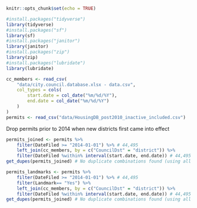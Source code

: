 ```r
knitr::opts_chunk$set(echo = TRUE)
```
```r
#install.packages("tidyverse")
library(tidyverse)
#install.packages("sf")
library(sf)
#install.packages("janitor")
library(janitor)
#install.packages("zip")
library(zip)
#install.packages("lubridate")
library(lubridate)
```


```r
cc_members <- read_csv(
    "data/city.council.database.xlsx - data.csv",
    col_types = cols(
        start.date = col_date("%m/%d/%Y"),
        end.date = col_date("%m/%d/%Y")
    )
)
permits <- read_csv("data/HousingDB_post2010_inactive_included.csv")
```

Drop permits prior to 2014 when new districts first came into effect
```r
permits_joined <- permits %>%
    filter(DateFiled >= "2014-01-01") %>% # 44,495
    left_join(cc_members, by = c("CouncilDst" = "district")) %>%
    filter(DateFiled %within% interval(start.date, end.date)) # 44,495
get_dupes(permits_joined) # No duplicate combinations found (using all cols)
```

```r
permits_landmarks <- permits %>%
    filter(DateFiled >= "2014-01-01") %>% # 44,495
    filter(Landmark== "Yes") %>%
    left_join(cc_members, by = c("CouncilDst" = "district")) %>%
    filter(DateFiled %within% interval(start.date, end.date)) # 44,495
get_dupes(permits_joined) # No duplicate combinations found (using all cols)
```


